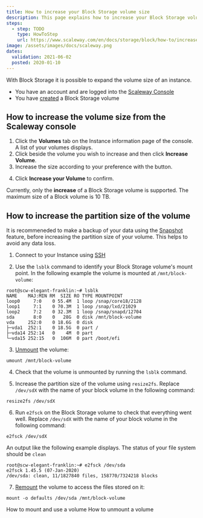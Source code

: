 ```yaml
---
title: How to increase your Block Storage volume size
description: This page explains how to increase your Block Storage volume
steps:
  - step: TODO
    type: HowToStep
    url: https://www.scaleway.com/en/docs/storage/block/how-to/increase-block-volume
image: /assets/images/docs/scaleway.png
dates:
  validation: 2021-06-02
  posted: 2020-01-10
---
```


With Block Storage it is possible to expand the volume size of an instance.

<Message type="requirement">

- You have an account and are logged into the [Scaleway Console](https://console.scaleway.com/) 
- You have [created](/storage/block/how-to/create-a-volume/) a Block Storage volume

</Message>

## How to increase the volume size from the Scaleway console

1. Click the **Volumes** tab on the Instance information page of the console. A list of your volumes displays.
2. Click <Icon name="more" /> beside the volume you wish to increase and then click **Increase Volume**.
3. Increase the size according to your preference with the <Icon name="plus" /> button. 
  <Lightbox src="scaleway-increase-volume-modal.png" alt="" />

4. Click **Increase your Volume** to confirm.
  <Message type="note">

  Currently, only the **increase** of a Block Storage volume is supported. The maximum size of a Block volume is 10 TB.
 
  </Message>

## How to increase the partition size of the volume

<Message type="tip">

It is recommeneded to make a backup of your data using the [Snapshot](https://www.scaleway.com/en/docs/compute/Instances/how-to/create-a-snapshot/) feature, before increasing the partition size of your volume. This helps to avoid any data loss. 

</Message>


1. Connect to your Instance using [SSH](https://www.scaleway.com/en/docs/compute/Instances/how-to/connect-to-instance/)

2. Use the `lsblk` command to identify your Block Storage volume's mount point. In the following example the volume is mounted at `/mnt/block-volume`: 

  ```
  root@scw-elegant-franklin:~# lsblk
  NAME    MAJ:MIN RM  SIZE RO TYPE MOUNTPOINT
  loop0     7:0    0 55.4M  1 loop /snap/core18/2128
  loop1     7:1    0 70.3M  1 loop /snap/lxd/21029
  loop2     7:2    0 32.3M  1 loop /snap/snapd/12704
  sda       8:0    0   28G  0 disk /mnt/block-volume
  vda     252:0    0 18.6G  0 disk
  ├─vda1  252:1    0 18.5G  0 part /
  ├─vda14 252:14   0    4M  0 part
  └─vda15 252:15   0  106M  0 part /boot/efi
  ```

3. [Unmount](https://www.scaleway.com/en/docs/storage/block/how-to/unmount-a-volume/) the volume:

  ```
  umount /mnt/block-volume
  ```

4. Check that the volume is unmounted by running the `lsblk` command. 

5. Increase the partition size of the volume using `resize2fs`. Replace `/dev/sdX` with the name of your block volume in the following command:

  ```
  resize2fs /dev/sdX
  ```

6. Run `e2fsck` on the Block Storage volume to check that everything went well. Replace `/dev/sdX` with the name of your block volume in the following command:

  ```
  e2fsck /dev/sdX
  ```

  An output like the following example displays. The status of your file system should be `clean`

  ```
  root@scw-elegant-franklin:~# e2fsck /dev/sda
  e2fsck 1.45.5 (07-Jan-2020)
  /dev/sda: clean, 11/1827840 files, 158770/7324218 blocks
  ```

7. [Remount](https://www.scaleway.com/en/docs/storage/block/how-to/mount-and-use-volume/) the volume to access the files stored on it: 

  ```
  mount -o defaults /dev/sda /mnt/block-volume
  ```


<Navigation title="See Also">
  <PreviousButton to="/storage/block/how-to/mount-and-use-volume/">How to mount and use a volume</PreviousButton>
  <NextButton to="/storage/block/how-to/unmount-a-volume/">How to unmount a volume</NextButton>
</Navigation>
